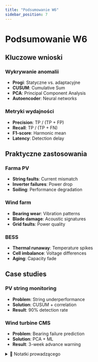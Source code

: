 ```yaml
---
title: "Podsumowanie W6"
sidebar_position: 7
---
```


# Podsumowanie W6

## Kluczowe wnioski

### Wykrywanie anomalii
- **Progi**: Statyczne vs. adaptacyjne
- **CUSUM**: Cumulative Sum
- **PCA**: Principal Component Analysis
- **Autoencoder**: Neural networks

### Metryki wydajności
- **Precision**: TP / (TP + FP)
- **Recall**: TP / (TP + FN)
- **F1-score**: Harmonic mean
- **Latency**: Detection delay

## Praktyczne zastosowania

### Farma PV
- **String faults**: Current mismatch
- **Inverter failures**: Power drop
- **Soiling**: Performance degradation

### Wind farm
- **Bearing wear**: Vibration patterns
- **Blade damage**: Acoustic signatures
- **Grid faults**: Power quality

### BESS
- **Thermal runaway**: Temperature spikes
- **Cell imbalance**: Voltage differences
- **Aging**: Capacity fade

## Case studies

### PV string monitoring
- **Problem**: String underperformance
- **Solution**: CUSUM + correlation
- **Result**: 90% detection rate

### Wind turbine CMS
- **Problem**: Bearing failure prediction
- **Solution**: PCA + ML
- **Result**: 3-week advance warning

<details>
<summary>📝 Notatki prowadzącego</summary>

**Czas**: 10-15 minut

**Punkty kluczowe**:
- Synteza metod wykrywania anomalii
- Praktyczne przykłady
- Przygotowanie do W7

**Q&A**: Odpowiedzi na pytania studentów.

</details>